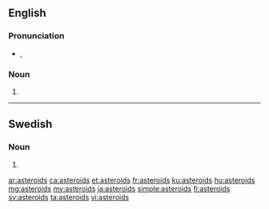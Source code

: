 ==English==

===Pronunciation===
* {{enPR|ăs'tə-roidz"}}, {{IPA|/ˈæstəˌroɪdz/|lang=en}}

===Noun===
{{head|en|plural}}

# {{plural of|asteroid|lang=en}}

----

==Swedish==

===Noun===
{{head|sv|noun form}}

# {{sv-noun-form-indef-gen|asteroid}}

[[ar:asteroids]]
[[ca:asteroids]]
[[et:asteroids]]
[[fr:asteroids]]
[[ku:asteroids]]
[[hu:asteroids]]
[[mg:asteroids]]
[[my:asteroids]]
[[ja:asteroids]]
[[simple:asteroids]]
[[fi:asteroids]]
[[sv:asteroids]]
[[ta:asteroids]]
[[vi:asteroids]]